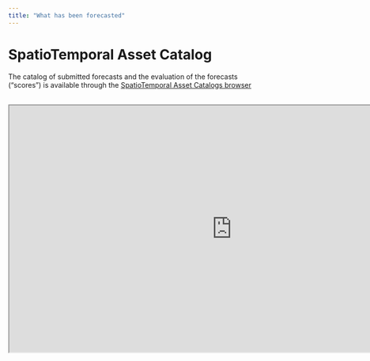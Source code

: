 ```yaml
---
title: "What has been forecasted"
---
```


# SpatioTemporal Asset Catalog {#sec-stac}

The catalog of submitted forecasts and the evaluation of the forecasts ("scores") is available through the [SpatioTemporal Asset Catalogs browser](https://radiantearth.github.io/stac-browser/#/external/raw.githubusercontent.com/LTREB-reservoirs/vera4cast/main/stac/catalog.json)
<br />
<br />
```{=html}
<iframe width="900" height="500" src="https://radiantearth.github.io/stac-browser/#/external/raw.githubusercontent.com/LTREB-reservoirs/vera4cast/main/stac/catalog.json" title="Webpage example"></iframe>
```


